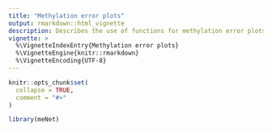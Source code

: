 ```yaml
---
title: "Methylation error plots"
output: rmarkdown::html_vignette
description: Describes the use of functions for methylation error plots.
vignette: >
  %\VignetteIndexEntry{Methylation error plots}
  %\VignetteEngine{knitr::rmarkdown}
  %\VignetteEncoding{UTF-8}
---
```


```r
knitr::opts_chunk$set(
  collapse = TRUE,
  comment = "#>"
)
```

```r
library(meNet)
```
